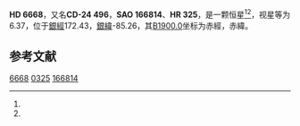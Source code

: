 {{Starbox begin
| name = HD 6668
}}
{{Starbox observe
| epoch = [[J2000.0|J2000.0]]
| constell = {{星座名待查}}<ref name=SIMBAD>{{cite web
 | url=http://simbad.u-strasbg.fr/simbad/sim-id?Ident=HR+325
 | title =Pulsating variable Star
 | publisher=Centre de Données astronomiques de Strasbourg
 | work=SIMBAD
 | accessdate=2012-07-13}}</ref><ref name=DATA>{{cite web
 | url=http://vizier.u-strasbg.fr/viz-bin/VizieR-5?-out.add=.&-source=5050&-corr=PK=HR&-out.max=9999&HR=325
 | title=VizieR Detailed Page
 | accessdate=2012-07-13
 | archive-date=2016-03-05
 | archive-url=https://web.archive.org/web/20160305032226/http://vizier.u-strasbg.fr/viz-bin/VizieR-5?-out.add=.&-source=5050&-corr=PK=HR&-out.max=9999&HR=325
 | dead-url=no
 }}</ref>
| 星官 = 
| ra = {{RA|1|7|13.1}}<ref name=SIMBAD /><ref name=DATA />
| dec = {{DEC|-23|59|47}}<ref name=SIMBAD /><ref name=DATA />
| appmag_v = 6.37<ref name=SIMBAD /><ref name=DATA />
}}
{{Starbox character
| class = A7V<ref name=SIMBAD /><ref name=DATA />
| b-v = 0.23<ref name=SIMBAD /><ref name=DATA />
| u-b = 0.09<ref name=SIMBAD /><ref name=DATA />
| r-i = <ref name=SIMBAD /><ref name=DATA />
| variable = 
}}
{{Starbox astrometry
| radial_v = 0.09
| prop_mo_ra = 15
| parallax = 
| p_error = 
}}
{{Starbox catalog
| names =CD-24 496，[[SAO星表|SAO]] 166814，[[HD星表|HD]] 6668，[[HR星表|HR]] 325}}
{{Starbox reference |Simbad=HR+325}}
{{Starbox end}}

'''HD 6668'''，又名'''CD-24 496'''，'''SAO 166814'''、'''HR 325'''，是一颗恒星<ref name=SIMBAD /><ref name=DATA />，视星等为6.37，位于[[銀道座標系|銀經]]172.43，[[銀道座標系|銀緯]]-85.26，其[[B1900.0|B1900.0]]坐标为赤經{{RA|1|2|21.8}}，赤緯{{DEC|-24|-85.26|49}}。

== 参考文献 ==
{{reflist}}

{{star-stub}}

[[Category:HD和HDE天體|6668]]
[[Category:HR天體|0325]]
[[Category:SAO天體|166814]]